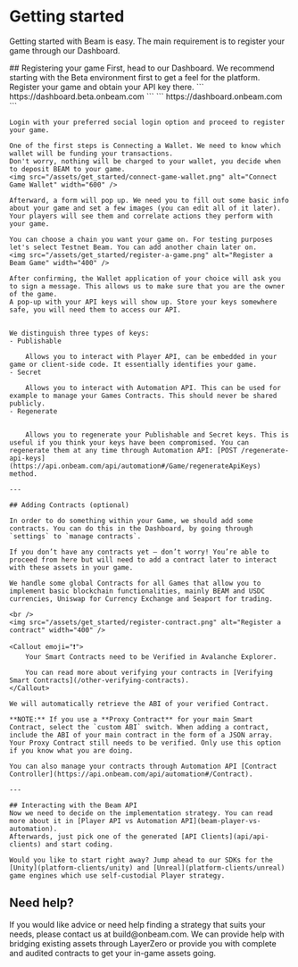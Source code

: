 
# Getting started

Getting started with Beam is easy. The main requirement is to register your game through our Dashboard.

<Steps>
    ## Registering your game
    First, head to our Dashboard. We recommend starting with the Beta environment first to get a feel for the platform. Register your game and obtain your API key there.
    <Tabs items={["Beta", "Production"]}>
        <Tabs.Tab>
            ```
            https://dashboard.beta.onbeam.com
            ```
        </Tabs.Tab>
        <Tabs.Tab>
            ```
            https://dashboard.onbeam.com
            ```
        </Tabs.Tab>
    </Tabs>

    Login with your preferred social login option and proceed to register your game.

    One of the first steps is Connecting a Wallet. We need to know which wallet will be funding your transactions.
    Don't worry, nothing will be charged to your wallet, you decide when to deposit BEAM to your game.
    <img src="/assets/get_started/connect-game-wallet.png" alt="Connect Game Wallet" width="600" />

    Afterward, a form will pop up. We need you to fill out some basic info about your game and set a few images (you can edit all of it later). Your players will see them and correlate actions they perform with your game.

    You can choose a chain you want your game on. For testing purposes let's select Testnet Beam. You can add another chain later on.
    <img src="/assets/get_started/register-a-game.png" alt="Register a Beam Game" width="400" />

    After confirming, the Wallet application of your choice will ask you to sign a message. This allows us to make sure that you are the owner of the game.
    A pop-up with your API keys will show up. Store your keys somewhere safe, you will need them to access our API.


    We distinguish three types of keys:
    - Publishable

        Allows you to interact with Player API, can be embedded in your game or client-side code. It essentially identifies your game.
    - Secret

        Allows you to interact with Automation API. This can be used for example to manage your Games Contracts. This should never be shared publicly.
    - Regenerate


        Allows you to regenerate your Publishable and Secret keys. This is useful if you think your keys have been compromised. You can regenerate them at any time through Automation API: [POST /regenerate-api-keys](https://api.onbeam.com/api/automation#/Game/regenerateApiKeys) method.

    ---

    ## Adding Contracts (optional)

    In order to do something within your Game, we should add some contracts. You can do this in the Dashboard, by going through `settings` to `manage contracts`.

    If you don’t have any contracts yet — don’t worry! You’re able to proceed from here but will need to add a contract later to interact with these assets in your game.

    We handle some global Contracts for all Games that allow you to implement basic blockchain functionalities, mainly BEAM and USDC currencies, Uniswap for Currency Exchange and Seaport for trading.

    <br />
    <img src="/assets/get_started/register-contract.png" alt="Register a contract" width="400" />

    <Callout emoji="❗">
        Your Smart Contracts need to be Verified in Avalanche Explorer.

        You can read more about verifying your contracts in [Verifying Smart Contracts](/other-verifying-contracts).
    </Callout>

    We will automatically retrieve the ABI of your verified Contract.

    **NOTE:** If you use a **Proxy Contract** for your main Smart Contract, select the `custom ABI` switch. When adding a contract, include the ABI of your main contract in the form of a JSON array. Your Proxy Contract still needs to be verified. Only use this option if you know what you are doing.

    You can also manage your contracts through Automation API [Contract Controller](https://api.onbeam.com/api/automation#/Contract).

    ---

    ## Interacting with the Beam API
    Now we need to decide on the implementation strategy. You can read more about it in [Player API vs Automation API](beam-player-vs-automation).
    Afterwards, just pick one of the generated [API Clients](api/api-clients) and start coding.

    Would you like to start right away? Jump ahead to our SDKs for the [Unity](platform-clients/unity) and [Unreal](platform-clients/unreal) game engines which use self-custodial Player strategy.

</Steps>

## Need help?

<Callout type="warning" emoji="⚠️">
    If you would like advice or need help finding a strategy that suits your needs, please contact us at build@onbeam.com. We can provide help with bridging existing assets through LayerZero or provide you with complete and audited contracts to get your in-game assets going.
</Callout>
